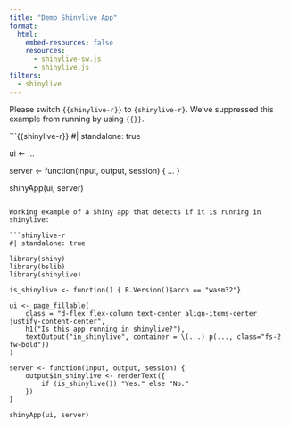 ```yaml
---
title: "Demo Shinylive App"
format:
  html:
    embed-resources: false
    resources: 
      - shinylive-sw.js
      - shinylive.js
filters:
  - shinylive
---
```


:::callout-important
Please switch `{{shinylive-r}}` to `{shinylive-r}`. We've suppressed this example from running by using `{{}}`.
:::

```{{shinylive-r}}
#| standalone: true

ui <- ...

server <- function(input, output, session) {
  ...
}

shinyApp(ui, server)
```

Working example of a Shiny app that detects if it is running in shinylive:

```shinylive-r
#| standalone: true

library(shiny)
library(bslib)
library(shinylive)

is_shinylive <- function() { R.Version()$arch == "wasm32"}

ui <- page_fillable(
    class = "d-flex flex-column text-center align-items-center justify-content-center",
    h1("Is this app running in shinylive?"),
    textOutput("in_shinylive", container = \(...) p(..., class="fs-2 fw-bold"))
)

server <- function(input, output, session) {
    output$in_shinylive <- renderText({
        if (is_shinylive()) "Yes." else "No."
    })
}

shinyApp(ui, server)
```